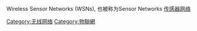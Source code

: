 Wireless Sensor Networks (WSNs), 也被称为Sensor Networks [[传感器网络|传感器网络]]

[[Category:无线网络|Category:无线网络]]
[[Category:物聯網|Category:物聯網]]